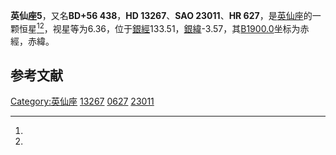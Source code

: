 {{Starbox begin
| name = 英仙座5
}}
{{Starbox observe
| epoch = [[J2000.0|J2000.0]]
| constell = [[英仙座|英仙座]]<ref name=SIMBAD>{{cite web
 | url=http://simbad.u-strasbg.fr/simbad/sim-id?Ident=HR+627
 | title =Pulsating variable Star
 | publisher=Centre de Données astronomiques de Strasbourg
 | work=SIMBAD
 | accessdate=2012-07-13}}</ref><ref name=DATA>{{cite web
 | url=http://vizier.u-strasbg.fr/viz-bin/VizieR-5?-out.add=.&-source=5050&-corr=PK=HR&-out.max=9999&HR=627
 | title=VizieR Detailed Page
 | accessdate=2012-07-13
 | archive-date=2016-03-05
 | archive-url=https://web.archive.org/web/20160305002716/http://vizier.u-strasbg.fr/viz-bin/VizieR-5?-out.add=.&-source=5050&-corr=PK=HR&-out.max=9999&HR=627
 | dead-url=no
 }}</ref>
| 星官 = 
| ra = {{RA|2|11|29}}<ref name=SIMBAD /><ref name=DATA />
| dec = {{DEC|+57|38|45}}<ref name=SIMBAD /><ref name=DATA />
| appmag_v = 6.36<ref name=SIMBAD /><ref name=DATA />
}}
{{Starbox character
| class = B5Ia<ref name=SIMBAD /><ref name=DATA />
| b-v = 0.33<ref name=SIMBAD /><ref name=DATA />
| u-b = -0.43<ref name=SIMBAD /><ref name=DATA />
| r-i = 0.26<ref name=SIMBAD /><ref name=DATA />
| variable = 
}}
{{Starbox astrometry
| radial_v = -0.43
| prop_mo_ra = -34
| parallax = 
| p_error = 
}}
{{Starbox catalog
| names =BD+56 438，[[SAO星表|SAO]] 23011，[[HD星表|HD]] 13267，[[HR星表|HR]] 627}}
{{Starbox reference |Simbad=HR+627}}
{{Starbox end}}

'''英仙座5'''，又名'''BD+56 438'''，'''HD 13267'''、'''SAO 23011'''、'''HR 627'''，是[[英仙座|英仙座]]的一颗恒星<ref name=SIMBAD /><ref name=DATA />，视星等为6.36，位于[[銀道座標系|銀經]]133.51，[[銀道座標系|銀緯]]-3.57，其[[B1900.0|B1900.0]]坐标为赤經{{RA|2|4|31}}，赤緯{{DEC|+57|-3.57|24}}。

== 参考文献 ==
{{reflist}}

{{star-stub}}

{{英仙座恒星}}
{{星官|大陵|8|21}}
[[Category:英仙座|Category:英仙座]]
[[Category:HD和HDE天體|13267]]
[[Category:HR天體|0627]]
[[Category:SAO天體|23011]]
